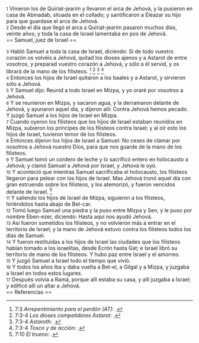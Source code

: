 {{anchor|1}} <small>1</small> Vinieron los de Quiriat-jearim y llevaron el arca de Jehová, y la pusieron en casa de Abinadab, situada en el collado; y santificaron a Eleazar su hijo para que guardase el arca de Jehová.<br>
{{anchor|2}} <small>2</small> Desde el día que llegó el arca a Quiriat-jearim pasaron muchos días, veinte años; y toda la casa de Israel lamentaba en pos de Jehová.<br>
== Samuel, juez de Israel  ==

{{anchor|3}} <small>3</small> Habló Samuel a toda la casa de Israel, diciendo: Si de todo vuestro corazón os volvéis a Jehová, quitad los dioses ajenos y a Astarot de entre vosotros, y preparad vuestro corazón a Jehová, y sólo a él servid, y os librará de la mano de los filisteos. <ref>7:3 ''Arrepentimiento para el perdón (AT)'': {{lib|LU|159|5|13}}.</ref> <ref>7:3-4 ''Los dioses competidores Astarot'': {{lib|LU|95|1|3}}.</ref> <ref>7:3-4 ''Astaroth'': {{lib|LU|95|1|7}}.</ref> <ref>7:3-4 ''Tosco y de acción'': {{lib|LU|97|1|3}}.</ref><br>
{{anchor|4}} <small>4</small> Entonces los hijos de Israel quitaron a los baales y a Astarot, y sirvieron sólo a Jehová.<br>
{{anchor|5}} <small>5</small> Y Samuel dijo: Reunid a todo Israel en Mizpa, y yo oraré por vosotros a Jehová.<br>
{{anchor|6}} <small>6</small> Y se reunieron en Mizpa, y sacaron agua, y la derramaron delante de Jehová, y ayunaron aquel día, y dijeron allí: Contra Jehová hemos pecado. Y juzgó Samuel a los hijos de Israel en Mizpa.<br>
{{anchor|7}} <small>7</small> Cuando oyeron los filisteos que los hijos de Israel estaban reunidos en Mizpa, subieron los príncipes de los filisteos contra Israel; y al oír esto los hijos de Israel, tuvieron temor de los filisteos.<br>
{{anchor|8}} <small>8</small> Entonces dijeron los hijos de Israel a Samuel: No ceses de clamar por nosotros a Jehová nuestro Dios, para que nos guarde de la mano de los filisteos.<br>
{{anchor|9}} <small>9</small> Y Samuel tomó un cordero de leche y lo sacrificó entero en holocausto a Jehová; y clamó Samuel a Jehová por Israel, y Jehová le oyó.<br>
{{anchor|10}} <small>10</small> Y aconteció que mientras Samuel sacrificaba el holocausto, los filisteos llegaron para pelear con los hijos de Israel. Mas Jehová tronó aquel día con gran estruendo sobre los filisteos, y los atemorizó, y fueron vencidos delante de Israel. <ref>7:10 ''El trueno'': {{lib|LU|85|4|3}}.</ref><br>
{{anchor|11}} <small>11</small> Y saliendo los hijos de Israel de Mizpa, siguieron a los filisteos, hiriéndolos hasta abajo de Bet-car.<br>
{{anchor|12}} <small>12</small> Tomó luego Samuel una piedra y la puso entre Mizpa y Sen, y le puso por nombre Eben-ezer, diciendo: Hasta aquí nos ayudó Jehová.<br>
{{anchor|13}} <small>13</small> Así fueron sometidos los filisteos, y no volvieron más a entrar en el territorio de Israel; y la mano de Jehová estuvo contra los filisteos todos los días de Samuel.<br>
{{anchor|14}} <small>14</small> Y fueron restituidas a los hijos de Israel las ciudades que los filisteos habían tomado a los israelitas, desde Ecrón hasta Gat; e Israel libró su territorio de mano de los filisteos. Y hubo paz entre Israel y el amorreo.<br>
{{anchor|15}} <small>15</small> Y juzgó Samuel a Israel todo el tiempo que vivió.<br>
{{anchor|16}} <small>16</small> Y todos los años iba y daba vuelta a Bet-el, a Gilgal y a Mizpa, y juzgaba a Israel en todos estos lugares.<br>
{{anchor|17}} <small>17</small> Después volvía a Ramá, porque allí estaba su casa, y allí juzgaba a Israel; y edificó allí un altar a Jehová.<br>
== Referencias ==

<references />
